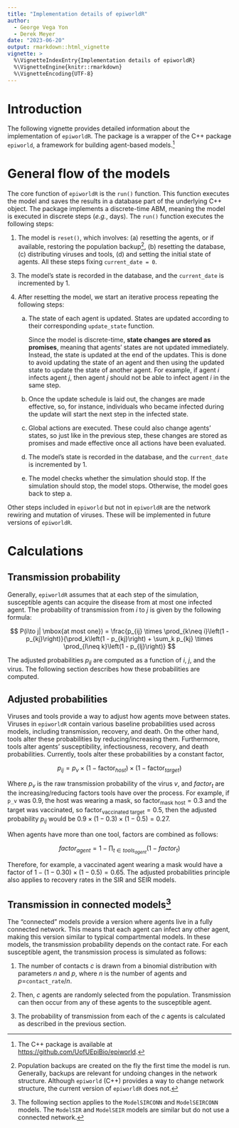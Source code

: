 ```yaml
---
title: "Implementation details of epiworldR"
author:
  - George Vega Yon
  - Derek Meyer
date: "2023-06-20"
output: rmarkdown::html_vignette
vignette: >
  %\VignetteIndexEntry{Implementation details of epiworldR}
  %\VignetteEngine{knitr::rmarkdown}
  %\VignetteEncoding{UTF-8}
---
```


# Introduction

The following vignette provides detailed information about the implementation of `epiworldR`. The package is a wrapper of the C++ package `epiworld`, a framework for building agent-based models.[^where-cpp] 

[^where-cpp]: The C++ package is available at [https://github.com/UofUEpiBio/epiworld](https://github.com/UofUEpiBio/epiworld). 

# General flow of the models

The core function of `epiworldR` is the `run()` function. This function executes the model and saves the results in a database part of the underlying C++ object. The package implements a discrete-time ABM, meaning the model is executed in discrete steps (*e.g.*, days). The `run()` function executes the following steps:

1. The model is `reset()`, which involves: (a) resetting the agents, or if available, restoring the population backup[^backup], (b) resetting the database, (c) distributing viruses and tools, (d) and setting the initial state of agents. All these steps fixing `current_date = 0`.

[^backup]: Population backups are created on the fly the first time the model is run. Generally, backups are relevant for undoing changes in the network structure. Although `epiworld` (C++) provides a way to change network structure, the current version of `epiworldR` does not.

3. The model's state is recorded in the database, and the `current_date` is incremented by 1.

2. After resetting the model, we start an iterative process repeating the following steps:

    a.  The state of each agent is updated. States are updated according to
    their corresponding `update_state` function.
    
        Since the model is discrete-time, **state changes are stored as promises**, meaning that agents' states are not updated immediately. Instead, the state is updated at the end of the updates. This is done to avoid updating the state of an agent and then using the updated state to update the state of another agent. For example, if agent $i$ infects agent $j$, then agent $j$ should not be able to infect agent $i$ in the same step.
        
    b. Once the update schedule is laid out, the changes are made effective,
    so, for instance, individuals who became infected during the update will start the next step in the infected state.
    
    c. Global actions are executed. These could also change agents' states, so just like in the previous step, these changes are stored as promises and made effective once all actions have been evaluated.

    d. The model's state is recorded in the database, and the `current_date` is incremented by 1.

    e. The model checks whether the simulation should stop. If the simulation should stop, the model stops. Otherwise, the model goes back to step a.

Other steps included in `epiworld` but not in `epiworldR` are the network rewiring and mutation of viruses. These will be implemented in future versions of `epiworldR`.


# Calculations

## Transmission probability

Generally, `epiworldR` assumes that at each step of the simulation,
susceptible agents can acquire the disease from at most one infected
agent. The probability of transmission from $i$
to $j$ is given by the following formula:

$$
P(i\to j| \mbox{at most one}) = \frac{p_{ij} \times \prod_{k\neq i}\left(1 - p_{kj}\right)}{\prod_k\left(1 - p_{kj}\right) + \sum_k p_{kj} \times \prod_{l\neq k}\left(1 - p_{lj}\right)}
$$

The adjusted probabilities $p_{ij}$ are computed as a function of $i$, $j$,
and the virus. The following section describes how these probabilities are
computed.

## Adjusted probabilities

Viruses and tools provide a way to adjust how agents move between states.
Viruses in `epiworldR` contain various baseline probabilities used
across models, including transmission, recovery, and death.
On the other hand, tools alter these probabilities by reducing/increasing
them. Furthermore, tools alter agents' susceptibility, infectiousness, 
recovery, and death probabilities. Currently, tools alter these probabilities
by a constant factor, 

$$
p_{ij} = p_{v} \times \left(1 - \mbox{factor}_{host}\right) \times \left(1 - \mbox{factor}_{target}\right)
$$

Where $p_{v}$ is the raw transmission probability of the virus $v$, and $factor_{t}$ are the increasing/reducing factors tools have over the process. For example, if `p_v` was 0.9, the host was wearing a mask, so $\mbox{factor}_{\mbox{mask host}} = 0.3$ and the target was vaccinated, so $\mbox{factor}_{\mbox{vaccinated target}} = 0.5$, then the adjusted probability $p_{ij}$ would be $0.9 \times (1 - 0.3) \times (1 - 0.5) = 0.27$.

When agents have more than one tool, factors are combined as follows:

$$
factor_{agent} = 1 - \prod_{t\in tools_{agent}}\left(1 - factor_{t}\right)
$$

Therefore, for example, a vaccinated agent wearing a mask would have a factor of $1 - (1 - 0.30) \times (1 - 0.5) = 0.65$. 
The adjusted probabilities principle also applies to recovery rates in the SIR and SEIR models. 

## Transmission in connected models[^models]

[^models]: The following section applies to the `ModelSIRCONN` and `ModelSEIRCONN` models. The `ModelSIR` and `ModelSEIR` models are similar but do not use a connected network.

The "connected" models provide a version where agents live in a fully connected network. This means that each agent can infect any other agent, making this version similar to typical compartmental models. In these models, the transmission probability depends on the contact rate. For each susceptible agent, the transmission process is simulated as follows:

1. The number of contacts $c$ is drawn from a binomial distribution with parameters $n$ and $p$, where $n$ is the number of agents and $p =$`contact_rate`$/ n$.

2. Then, $c$ agents are randomly selected from the population. Transmission can then occur from any of these agents to the susceptible agent.

3. The probability of transmission from each of the $c$ agents is calculated as described in the previous section.